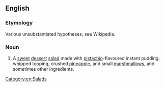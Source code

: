 ==English==

===Etymology===
Various unsubstantiated hypotheses; see Wikipedia.

===Noun===
{{en-noun}}
{{wikipedia}}

# A [[sweet]] [[dessert]] [[salad]] made with [[pistachio]]-flavoured instant pudding, whipped topping, crushed [[pineapple]], and small [[marshmallow]]s, and sometimes other ingredients.

[[Category:en:Salads]]